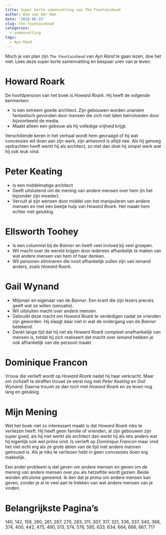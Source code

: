 ```yaml
---
title: Super korte samenvatting van The Fountainhead
author: Wim van der Ham
date: '2018-06-15'
slug: the-fountainhead
categories:
  - samenvatting
tags:
  - Ayn Rand
---
```


Moch je van plan zijn `The Fountainhead` van *Ayn Rand* te gaan lezen, doe het niet. Lees deze super korte samenvatting en bespaar uren van je leven.

# Howard Roark

De hoofdpersoon van het boek is *Howard Roark*. Hij heeft de volgende kenmerken:

* Is een extreem goede architect. Zijn gebouwen worden unaniem fantastisch gevonden door mensen die zich niet laten beïnvloeden door bijvoorbeeld de media.
* Maakt alleen een gebouw als hij volledige vrijheid krijgt.

Verschillende keren in het verhaal wordt hem gevraagd of hij wat concessies wil doen aan zijn werk, zijn antwoord is altijd nee. Als hij genoeg opdrachten heeft werkt hij als architect, zo niet dan doet hij simpel werk wat hij ook leuk vind.

# Peter Keating

* Is een middelmatige architect
* Geeft uitsluitend om de mening van andere mensen over hem (in het bijzonder zijn moeder).
* Vervult al zijn wensen door middel van het manipuleren van andere mensen en met een beetje hulp van *Howard Roark*. Het maakt hem echter niet gelukkig.

# Ellsworth Toohey

* Is een columnist bij de *Banner* en heeft veel invloed bij veel groepen.
* Wil macht over de wereld krijgen door iedereen afhankelijk te maken van wat andere mensen van hem of haar denken.
* Wil personen elimineren die nooit afhankelijk zullen zijn van iemand anders, zoals *Howard Roark*.

# Gail Wynand

* Miljonair en eigenaar van de *Banner*. Een krant die zijn lezers precies geeft wat ze willen (sensatie).
* Wil uitsluiten macht over andere mensen.
* Gebruikt deze macht om *Howard Roark* te verdedigen nadat ze vrienden zijn geworden. Hij slaagt daar niet in wat de ondergang van de *Banner* betekend.
* Denkt lange tijd dat hij net als *Howard Roark* compleet onafhankelijk van mensen is, totdat hij zich realiseert dat macht over iemand hebben je ook afhankelijk van die persoon maakt.

# Dominique Francon

Vrouw die verlieft wordt op *Howard Roark* nadat hij haar verkracht. Maar om zichzelf te straffen trouwt ze eerst nog met *Peter Keating* en *Gail Wynand*. Daarna trouwt ze dan toch met *Howard Roark* en ze leven nog lang en gelukkig.

# Mijn Mening

Wat het boek niet zo interessant maakt is dat *Howard Roark* niks te verliezen heeft. Hij heeft geen familie of vrienden, al zijn gebouwen zijn super goed, als hij niet werkt als architect dan werkt hij als iets anders wat hij eigenlijk ook wel prima vind. Is verlieft op *Dominique Francon* maar vind het niet echt erg als ze grote delen van de tijd met andere mannen getrouwd is. Als je niks te verliezen hebt in geen concessies doen erg makkelijk.

Een ander probleem is dat geven om andere mensen en geven om de mening van andere mensen over jou als hetzelfde wordt gezien. Beide worden altruïsme genoemd. Ik den dat je prima om andere mensen kan geven, zonder je al te veel aan te trekken van wat andere mensen van je vinden.

# Belangrijkste Pagina's

140, 142, 158, 260, 261, 267, 270, 283, 311, 307, 317, 321, 336, 337, 340, 366, 374, 400, 442, 475, 490, 513, 574, 576, 595, 633, 634, 664, 666, 667, 717
